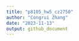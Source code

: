 ```yaml
---
title: "p8105_hw5_cz2750"
author: "Congrui Zhang"
date: "2023-11-13"
output: github_document
---
```


